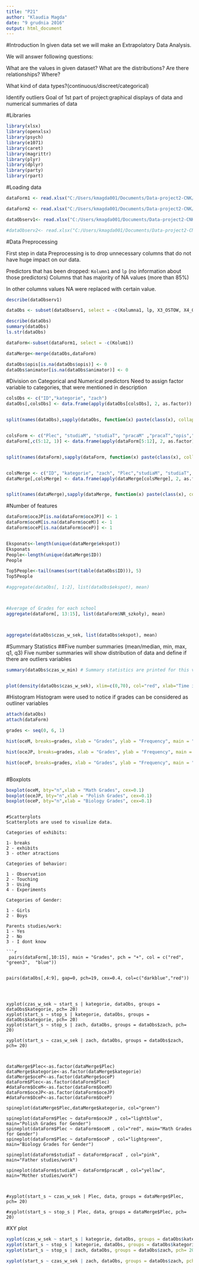 ---
title: "P21"
author: "Klaudia Magda"
date: "9 grudnia 2016"
output: html_document
---

#Introduction
In given data set we will make an Extrapolatory Data Analysis.

We will answer following questions:

What are the values in given dataset? 
What are the distributions?
Are there relationships? Where? 

What kind of data types?(continuous/discreet/categorical)

Identify outliers
Goal of 1st part of project:graphical displays of data and numerical summaries of data



#Libraries
```{r, message=FALSE, warning=FALSE}
library(xlsx)
library(openxlsx)
library(psych)
library(e1071)
library(caret)
library(magrittr)
library(plyr)
library(dplyr)
library(party)
library(rpart)
```



#Loading data
```{r, message=FALSE, warning=FALSE, include=FALSE}

dataForm1 <- read.xlsx("C:/Users/kmagda001/Documents/Data-project2-CNK/dane_kwestionariuszowe.xlsx", 1, colNames=TRUE)

dataForm2 <- read.xlsx("C:/Users/kmagda001/Documents/Data-project2-CNK/dane_kwestionariuszowe.xlsx", 2, colNames=TRUE)

dataObserv1<- read.xlsx("C:/Users/kmagda001/Documents/Data-project2-CNK/dane_obserwacyjne.xlsx", sheet = 1, colNames = TRUE)

#dataObserv2<- read.xlsx("C:/Users/kmagda001/Documents/Data-project2-CNK/dane_obserwacyjne.xlsx", sheet=2, colNames = TRUE)


```


#Data Preprocessing

First step in data Preprocessing is to drop unnecessary columns that do not have huge impact on our data. 

Predictors that has been dropped:
`Kolumn1` and `lp` (no information about those predictors)
Columns that has majority of NA values (more than 85%)

In other columns values NA were replaced with certain value.


```{r, echo=TRUE, message=FALSE, warning=FALSE}

describe(dataObserv1)

dataObs <- subset(dataObserv1, select = -c(Kolumna1, lp, X3_OSTOW, X4_OSTOW, X5_OSTOW, X6_OSTOW, X7_OSTOW, X8_OSTOW, X9_OSTOW, uwagi))

describe(dataObs)
summary(dataObs)
ls.str(dataObs)

dataForm<-subset(dataForm1, select = -c(Kolum1))

dataMerge<-merge(dataObs,dataForm)

dataObs$opis[is.na(dataObs$opis)] <- 0
dataObs$animator[is.na(dataObs$animator)] <- 0

```




#Division on Categorical and Numerical predictors
Need to assign factor variable to categories, that were mentioned in description
```{r, echo=TRUE, message=FALSE, warning=FALSE}

colsObs <- c("ID","kategorie", "zach")
dataObs[,colsObs] <- data.frame(apply(dataObs[colsObs], 2, as.factor))


split(names(dataObs),sapply(dataObs, function(x) paste(class(x), collapse=" ")))


colsForm <- c("Plec", "studiaM", "studiaT", "pracaM" ,"pracaT","opis","animator", "NR_szkoły","NR_klasy","NR_dziennik")
dataForm[,c(5:12, 1)] <- data.frame(apply(dataForm[5:12], 2, as.factor))


split(names(dataForm),sapply(dataForm, function(x) paste(class(x), collapse=" ")))


colsMerge <- c("ID", "kategorie", "zach", "Plec","studiaM", "studiaT", "pracaM" ,"pracaT","opis","animator", "NR_szkoły","NR_klasy","NR_dziennik")
dataMerge[,colsMerge] <- data.frame(apply(dataMerge[colsMerge], 2, as.factor))


split(names(dataMerge),sapply(dataMerge, function(x) paste(class(x), collapse=" ")))


```

#Number of features

```{r, echo=TRUE, message=FALSE, warning=FALSE}

dataForm$oceJP[is.na(dataForm$oceJP)] <- 1
dataForm$oceM[is.na(dataForm$oceM)] <- 1
dataForm$oceP[is.na(dataForm$oceP)] <- 1


Eksponats<-length(unique(dataMerge$ekspot))
Eksponats
People<-length(unique(dataMerge$ID))
People

Top5People<-tail(names(sort(table(dataObs$ID))), 5)
Top5People

#aggregate(dataObs[, 1:2], list(dataObs$ekspot), mean)



#Average of Grades for each school
aggregate(dataForm[, 13:15], list(dataForm$NR_szkoły), mean)



aggregate(dataObs$czas_w_sek, list(dataObs$ekspot), mean)

```


#Summary Statistics
##Five number summaries (mean/median, min, max, q1, q3)
Five number summaries will show distribution of data and define if there are outliers variables
```{r, echo=TRUE, message=FALSE, warning=FALSE}

summary(dataObs$czas_w_min) # Summary statistics are printed for this variable


plot(density(dataObs$czas_w_sek), xlim=c(0,70), col="red", xlab="Time in seconds")


```

#Histogram
Histogram were used to notice if grades can be considered as outliner variables
```{r, echo=TRUE, message=FALSE, warning=FALSE}

attach(dataObs) 
attach(dataForm)

grades <- seq(0, 6, 1) 

hist(oceM, breaks=grades, xlab = "Grades", ylab = "Frequency", main = "Histogram of Math Grades", cex=0.1)

hist(oceJP, breaks=grades, xlab = "Grades", ylab = "Frequency", main = "Histogram of Polish Language Grades", cex=0.1)

hist(oceP, breaks=grades, xlab = "Grades", ylab = "Frequency", main = "Histogram of Biology Grades", cex=0.1)



```

#Boxplots

```{r, echo=TRUE, message=FALSE, warning=FALSE}
boxplot(oceM, bty="n",xlab = "Math Grades", cex=0.1)
boxplot(oceJP, bty="n",xlab = "Polish Grades", cex=0.1)
boxplot(oceP, bty="n",xlab = "Biology Grades", cex=0.1)
```






```

#Scatterplots
Scatterplots are used to visualize data.

Categories of exhibits:

1- breaks
2 - exhibits
3 - other atractions

Categories of behavior:

1 - Observation
2 - Touching
3 - Using
4 - Experiments

Categories of Gender:

1 - Girls
2 - Boys

Parents studies/work:
1 - Yes 
2 - No
3 - I dont know

```{r, echo=TRUE, message=FALSE, warning=FALSE}

 pairs(dataForm[,10:15], main = "Grades", pch = "+", col = c("red", "green3",  "blue"))


pairs(dataObs[,4:9], gap=0, pch=19, cex=0.4, col=c("darkblue","red"))




xyplot(czas_w_sek ~ start_s | kategorie, dataObs, groups = dataObs$kategorie, pch= 20)
xyplot(start_s ~ stop_s | kategorie, dataObs, groups = dataObs$kategorie, pch= 20)
xyplot(start_s ~ stop_s | zach, dataObs, groups = dataObs$zach, pch= 20)

xyplot(start_s ~ czas_w_sek | zach, dataObs, groups = dataObs$zach, pch= 20)



dataMerge$Plec<-as.factor(dataMerge$Plec)
dataMerge$kategorie<-as.factor(dataMerge$kategorie)
dataMerge$oceP<-as.factor(dataMerge$oceP)
dataForm$Plec<-as.factor(dataForm$Plec)
#dataForm$OceM<-as.factor(dataForm$OceM)
dataForm$oceJP<-as.factor(dataForm$oceJP)
#dataForm$OceP<-as.factor(dataForm$OceP)

spineplot(dataMerge$Plec,dataMerge$kategorie, col="green")

spineplot(dataForm$Plec ~ dataForm$oceJP , col="lightblue", main="Polish Grades for Gender")
spineplot(dataForm$Plec ~ dataForm$oceM , col="red", main="Math Grades for Gender")
spineplot(dataForm$Plec ~ dataForm$oceP , col="lightgreen", main="Biology Grades for Gender")

spineplot(dataForm$studiaT ~ dataForm$pracaT , col="pink", main="Father studies/work")

spineplot(dataForm$studiaM ~ dataForm$pracaM , col="yellow", main="Mother studies/work")



#xyplot(start_s ~ czas_w_sek | Plec, data, groups = dataMerge$Plec, pch= 20)

#xyplot(start_s ~ stop_s | Plec, data, groups = dataMerge$Plec, pch= 20)
```
#XY plot


```{r, echo=TRUE, message=FALSE, warning=FALSE}

xyplot(czas_w_sek ~ start_s | kategorie, dataObs, groups = dataObs$kategorie, pch= 20)
xyplot(start_s ~ stop_s | kategorie, dataObs, groups = dataObs$kategorie, pch= 20)
xyplot(start_s ~ stop_s | zach, dataObs, groups = dataObs$zach, pch= 20)

xyplot(start_s ~ czas_w_sek | zach, dataObs, groups = dataObs$zach, pch= 20)
```
